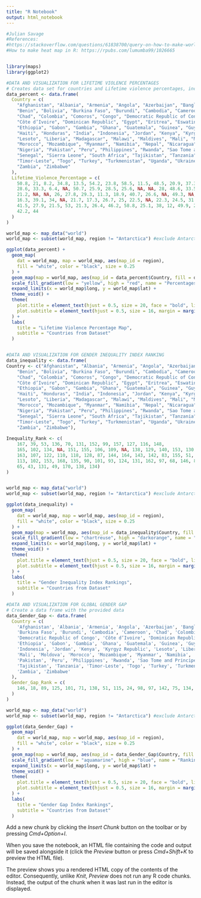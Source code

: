 ```yaml
---
title: "R Notebook"
output: html_notebook
---
```


```r
#Julian Savage
#References:
#https://stackoverflow.com/questions/61838700/query-on-how-to-make-world-heat-map-using-ggplot-in-r
#How to make heat map in R: https://rpubs.com/lumumba99/1026665


library(maps)
library(ggplot2)

#DATA AND VISUALIZATION FOR LIFETIME VIOLENCE PERCENTAGES
# Creates data set for countries and Lifetime violence percentages, including NA values
data_percent <- data.frame(
  Country = c(
    "Afghanistan", "Albania", "Armenia", "Angola", "Azerbaijan", "Bangladesh",
    "Benin", "Bolivia", "Burkina Faso", "Burundi", "Cambodia", "Cameroon", 
    "Chad", "Colombia", "Comoros", "Congo", "Democratic Republic of Congo",
    "Côte d’Ivoire", "Dominican Republic", "Egypt", "Eritrea", "Eswatini",
    "Ethiopia", "Gabon", "Gambia", "Ghana", "Guatemala", "Guinea", "Guyana",
    "Haiti", "Honduras", "India", "Indonesia", "Jordan", "Kenya", "Kyrgyz Republic",
    "Lesoto", "Liberia", "Madagascar", "Malawi", "Maldives", "Mali", "Moldova",
    "Morocco", "Mozambique", "Myanmar", "Namibia", "Nepal", "Nicaragua", "Niger",
    "Nigeria", "Pakistan", "Peru", "Philippines", "Rwanda", "Sao Tome and Principe",
    "Senegal", "Sierra Leone", "South Africa", "Tajikistan", "Tanzania",
    "Timor-Leste", "Togo", "Turkey", "Turkmenistan", "Uganda", "Ukraine", "Yemen",
    "Zambia", "Zimbabwe"
  ),
  Lifetime_Violence_Percentage = c(
    50.8, 21, 8.2, 34.8, 13.5, 54.2, 23.8, 58.5, 11.5, 48.5, 20.9, 37.3,
    28.6, 33.3, 6.4, NA, 50.7, 25.9, 28.5, 25.6, NA, NA, 28, 48.6, 33.5, 24.4,
    21.2, NA, NA, 26, 27.8, 29.3, 11.3, 18.9, 40.7, 26.6, NA, 49.3, NA, 37.5,
    16.3, 39.1, 34, NA, 21.7, 17.3, 26.7, 25, 22.5, NA, 22.3, 24.5, 31.2, 14.8,
    41.5, 27.9, 21.5, 53, 21.3, 26.4, 46.2, 58.8, 25.1, 38, 12, 49.9, 26, NA,
    42.2, 44
  )
)

world_map <- map_data("world") 
world_map <- subset(world_map, region != "Antarctica") #exclude Antarctica

ggplot(data_percent) +
  geom_map(
    dat = world_map, map = world_map, aes(map_id = region),
    fill = "white", color = "black", size = 0.25
  ) +
  geom_map(map = world_map, aes(map_id = data_percent$Country, fill = data_percent$Lifetime_Violence_Percentage), size = 0.25) +
  scale_fill_gradient(low = "yellow", high = "red", name = "Percentages") +
  expand_limits(x = world_map$long, y = world_map$lat) +
  theme_void() +
  theme(
    plot.title = element_text(hjust = 0.5, size = 20, face = "bold", lineheight = 1),
    plot.subtitle = element_text(hjust = 0.5, size = 16, margin = margin(b = 20)),
  ) +
  labs(
    title = "Lifetime Violence Percentage Map",
    subtitle = "Countries from Dataset"
  )


#DATA AND VISUALIZATION FOR GENDER INEQUALITY INDEX RANKING
data_inequality <- data.frame(
Country <- c("Afghanistan", "Albania", "Armenia", "Angola", "Azerbaijan", "Bangladesh",
    "Benin", "Bolivia", "Burkina Faso", "Burundi", "Cambodia", "Cameroon", 
    "Chad", "Colombia", "Comoros", "Congo", "Democratic Republic of Congo",
    "Côte d’Ivoire", "Dominican Republic", "Egypt", "Eritrea", "Eswatini",
    "Ethiopia", "Gabon", "Gambia", "Ghana", "Guatemala", "Guinea", "Guyana",
    "Haiti", "Honduras", "India", "Indonesia", "Jordan", "Kenya", "Kyrgyz Republic",
    "Lesoto", "Liberia", "Madagascar", "Malawi", "Maldives", "Mali", "Moldova",
    "Morocco", "Mozambique", "Myanmar", "Namibia", "Nepal", "Nicaragua", "Niger",
    "Nigeria", "Pakistan", "Peru", "Philippines", "Rwanda", "Sao Tome and Principe",
    "Senegal", "Sierra Leone", "South Africa", "Tajikistan", "Tanzania",
    "Timor-Leste", "Togo", "Turkey", "Turkmenistan", "Uganda", "Ukraine", "Yemen",
    "Zambia", "Zimbabwe"),
  
Inequality_Rank <- c(
    167, 39, 53, 136, 70, 131, 152, 99, 157, 127, 116, 148,
    165, 102, 134, NA, 151, 155, 106, 109, NA, 138, 129, 140, 153, 130, 121, 157, 114,
    163, 107, 122, 110, 118, 128, 87, 144, 164, 143, 142, 83, 155, 51, 104, 136, 125, 111,
    113, 102, 153, 168, 135, 90, 101, 93, 124, 131, 162, 97, 68, 146, 89, 149,
    65, 43, 131, 49, 170, 138, 134)
)


world_map <- map_data("world") 
world_map <- subset(world_map, region != "Antarctica") #exclude Antarctica

ggplot(data_inequality) +
  geom_map(
    dat = world_map, map = world_map, aes(map_id = region),
    fill = "white", color = "black", size = 0.25
  ) +
  geom_map(map = world_map, aes(map_id = data_inequality$Country, fill = data_inequality$Inequality_Rank), size = 0.25) +
  scale_fill_gradient(low = "chartreuse", high = "darkorange", name = "Rankings") +
  expand_limits(x = world_map$long, y = world_map$lat) +
  theme_void() +
  theme(
    plot.title = element_text(hjust = 0.5, size = 20, face = "bold", lineheight = 1),
    plot.subtitle = element_text(hjust = 0.5, size = 16, margin = margin(b = 20)),
  ) +
  labs(
    title = "Gender Inequality Index Rankings",
    subtitle = "Countries from Dataset"
  )

#DATA AND VISUALIZATION FOR GLOBAL GENDER GAP
# Create a data frame with the provided data
data_Gender_Gap <- data.frame(
  Country = c(
    'Afghanistan', 'Albania', 'Armenia', 'Angola', 'Azerbaijan', 'Bangladesh', 'Benin', 'Bolivia',
    'Burkina Faso', 'Burundi', 'Cambodia', 'Cameroon', 'Chad', 'Colombia', 'Comoros', 'Congo',
    'Democratic Republic of Congo', 'Côte d’Ivoire', 'Dominican Republic', 'Egypt', 'Eritrea', 'Eswatini',
    'Ethiopia', 'Gabon', 'Gambia', 'Ghana', 'Guatemala', 'Guinea', 'Guyana', 'Haiti', 'Honduras', 'India',
    'Indonesia', 'Jordan', 'Kenya', 'Kyrgyz Republic', 'Lesoto', 'Liberia', 'Madagascar', 'Malawi', 'Maldives',
    'Mali', 'Moldova', 'Morocco', 'Mozambique', 'Myanmar', 'Namibia', 'Nepal', 'Nicaragua', 'Niger', 'Nigeria',
    'Pakistan', 'Peru', 'Philippines', 'Rwanda', 'Sao Tome and Principe', 'Senegal', 'Sierra Leone', 'South Africa',
    'Tajikistan', 'Tanzania', 'Timor-Leste', 'Togo', 'Turkey', 'Turkmenistan', 'Uganda', 'Ukraine', 'Yemen',
    'Zambia', 'Zimbabwe'
  ),
  Gender_Gap_Rank = c(
    146, 18, 89, 125, 101, 71, 138, 51, 115, 24, 98, 97, 142, 75, 134, NA, 144, 133, 84, 129, NA, 58, 74, 121, NA, 108, 113, 118, 35, NA, 82, 135, 92, 122, 57, 86, 87, 78, 48, 132, 117, 141, 16, 136, 34, 106, 8, 96, 7, 128, 123, 145, 37, 19, 6, NA, 112, 109, 20, 114, 64, 56, 91, 124, NA, 61, 81, NA, 62, 50
  )
)

world_map <- map_data("world") 
world_map <- subset(world_map, region != "Antarctica") #exclude Antarctica

ggplot(data_Gender_Gap) +
  geom_map(
    dat = world_map, map = world_map, aes(map_id = region),
    fill = "white", color = "black", size = 0.25
  ) +
  geom_map(map = world_map, aes(map_id = data_Gender_Gap$Country, fill = data_Gender_Gap$Gender_Gap_Rank), size = 0.25) +
  scale_fill_gradient(low = "aquamarine", high = "blue", name = "Rankings") +
  expand_limits(x = world_map$long, y = world_map$lat) +
  theme_void() +
  theme(
    plot.title = element_text(hjust = 0.5, size = 20, face = "bold", lineheight = 1),
    plot.subtitle = element_text(hjust = 0.5, size = 16, margin = margin(b = 20)),
  ) +
  labs(
    title = "Gender Gap Index Rankings",
    subtitle = "Countries from Dataset"
  )


```

Add a new chunk by clicking the *Insert Chunk* button on the toolbar or by pressing *Cmd+Option+I*.

When you save the notebook, an HTML file containing the code and output will be saved alongside it (click the *Preview* button or press *Cmd+Shift+K* to preview the HTML file). 

The preview shows you a rendered HTML copy of the contents of the editor. Consequently, unlike *Knit*, *Preview* does not run any R code chunks. Instead, the output of the chunk when it was last run in the editor is displayed.


